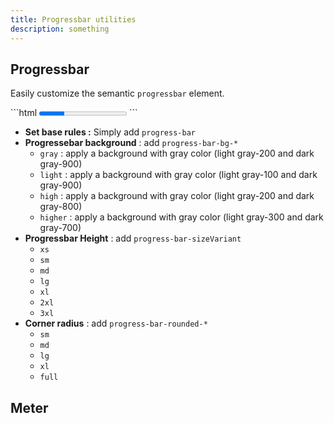 ```yaml
---
title: Progressbar utilities
description: something
---
```


## Progressbar

Easily customize the semantic `progressbar` element.


<BlockCode>
```html
<progress max="14" value="4" class="progress-bar progress-bar-bg-gray progress-bar-rounded-lg progress-bar-xs text-success600"></progress>
```
</BlockCode> 

- **Set base rules :** Simply add `progress-bar` 
- **Progressebar background** : add `progress-bar-bg-*`
    - `gray` : apply a background with gray color (light gray-200 and dark gray-900)
    - `light` : apply a background with gray color (light gray-100 and dark gray-900)
    - `high` : apply a background with gray color (light gray-200 and dark gray-800)
    - `higher` : apply a background with gray color (light gray-300 and dark gray-700)
- **Progressbar Height** :  add `progress-bar-sizeVariant`
    - `xs`
    - `sm`
    - `md`
    - `lg`
    - `xl`
    - `2xl`
    - `3xl`
- **Corner radius** : add `progress-bar-rounded-*`
    - `sm`
    - `md`
    - `lg`
    - `xl`
    - `full`


## Meter

